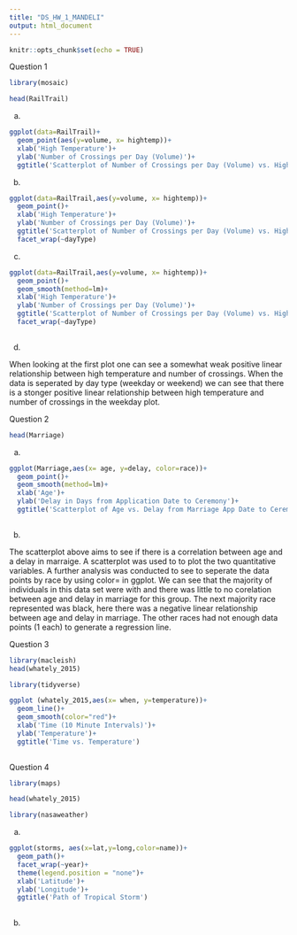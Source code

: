 ```yaml
---
title: "DS_HW_1_MANDELI"
output: html_document
---
```


```r
knitr::opts_chunk$set(echo = TRUE)
```

Question 1

```r
library(mosaic)
```
```r
head(RailTrail)
```
a)

```r
ggplot(data=RailTrail)+
  geom_point(aes(y=volume, x= hightemp))+
  xlab('High Temperature')+
  ylab('Number of Crossings per Day (Volume)')+
  ggtitle('Scatterplot of Number of Crossings per Day (Volume) vs. High Temperature')

```

b)

```r
ggplot(data=RailTrail,aes(y=volume, x= hightemp))+
  geom_point()+
  xlab('High Temperature')+
  ylab('Number of Crossings per Day (Volume)')+
  ggtitle('Scatterplot of Number of Crossings per Day (Volume) vs. High Temperature')+
  facet_wrap(~dayType)
```

c)

```r
ggplot(data=RailTrail,aes(y=volume, x= hightemp))+
  geom_point()+
  geom_smooth(method=lm)+
  xlab('High Temperature')+
  ylab('Number of Crossings per Day (Volume)')+
  ggtitle('Scatterplot of Number of Crossings per Day (Volume) vs. High Temperature')+
  facet_wrap(~dayType)
  

```
d)

When looking at the first plot one can see a somewhat weak positive linear relationship between high temperature and number of crossings. When the data is seperated by day type (weekday or weekend) we can see that there is a stonger positive linear relationship between high temperature and number of crossings in the weekday plot.


Question 2

```r
head(Marriage)

```
a)
```r
ggplot(Marriage,aes(x= age, y=delay, color=race))+
  geom_point()+
  geom_smooth(method=lm)+
  xlab('Age')+
  ylab('Delay in Days from Application Date to Ceremony')+
  ggtitle('Scatterplot of Age vs. Delay from Marriage App Date to Ceremony by Race')
  

```

b)

The scatterplot above aims to see if there is a correlation between age and a delay in marraige. A scatterplot was used to to plot the two quantitative variables. A further analysis was conducted to see to seperate the data points by race by using color= in ggplot. We can see that the majority of individuals in this data set were with and there was little to no corelation between age and delay in marriage for this group. The next majority race represented was black, here there was a negative linear relationship between age and delay in marriage. The other races had not enough data points (1 each) to generate a regression line.

Question 3


```r
library(macleish)
head(whately_2015)
```


```r

library(tidyverse)


```

```r
ggplot (whately_2015,aes(x= when, y=temperature))+
  geom_line()+
  geom_smooth(color="red")+
  xlab('Time (10 Minute Intervals)')+
  ylab('Temperature')+
  ggtitle('Time vs. Temperature')
  
```


Question 4


```r
library(maps)
```

```r
head(whately_2015)
```

```r
library(nasaweather)

```
a)

```r

ggplot(storms, aes(x=lat,y=long,color=name))+
  geom_path()+
  facet_wrap(~year)+
  theme(legend.position = "none")+
  xlab('Latitude')+
  ylab('Longitude')+
  ggtitle('Path of Tropical Storm')
  
```




b)
```r



```




